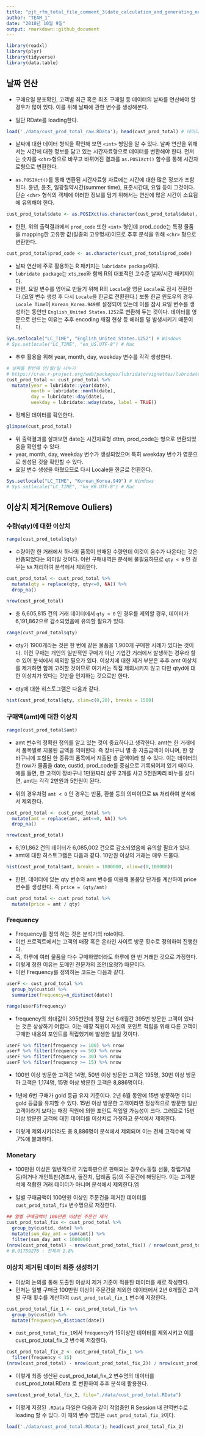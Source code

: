```yaml
---
title: "pjt_rfm_total_file_comment_3(date_calculation_and_generating_new_var)"
author: "TEAM_1"
date: "2018년 10월 9일"
output: rmarkdown::github_document
---
```


```r
library(readxl)
library(plyr)
library(tidyverse)
library(data.table)
```

## 날짜 연산

- 구매요일 분포확인, 고객별 최근 혹은 최초 구매일 등 데이터의 날짜를 연산해야 할 경우가 많이 있다.  이를 위해 날짜에 관한 변수를 생성해본다.

- 일단 RDate를 loading한다.
```r
load('./data/cust_prod_total_raw.RData'); head(cust_prod_total) # 데이터 loading
```

- 날짜에 대한 데이터 형식을 확인해 보면 `<int>` 형임을 알 수 있다. 날짜 연산을 위해서는 시간에 대한 정보를 담고 있는 시간자료형으로 데이터를 변환해야 한다. 먼저는 숫자를 `<chr>`형으로 바꾸고 바뀌어진  결과를 `as.POSIXct()` 함수를 통해 시간자료형으로 변환한다.

- `as.POSIXct()`를 통해 변환된 시간자료형 자료에는 시간에 대한 많은 정보가 포함된다. 윤년, 윤초, 일광절약시간(summer time), 표준시간대, 요일 등이 그것이다. 단순 `<chr>` 형식의 객체에 이러한 정보를 담기 위해서는 연산에 많은 시간이 소요됨에 유의해야 한다.


```r
cust_prod_total$date <- as.POSIXct(as.character(cust_prod_total$date), format="%Y%m%d")
```

- 한편, 위의 출력결과에서 `prod_code` 또한 `<int>` 형인데 prod_code는 특정 물품을 mapping한 고유한 값(일종의 고유명사)이므로 추후 분석을 위해 `<chr>` 형으로 변환한다.

```r
cust_prod_total$prod_code <- as.character(cust_prod_total$prod_code)
```

- 날짜 연산에 주로 활용하는 R 패키지는 `lubridate package`이다.
- `lubridate package`는 `xts`,`zoo`와 함께 R의 대표적인 고수준 날짜/시간 패키지이다.
- 한편, 요일 변수를 영어로 만들기 위해 R의 `Locale`을 영문 `Locale`로 잠시 전환한다.(요일 변수 생성 후 다시 `Locale`을 한글로 전환한다.) 보통 한글 윈도우의 경우 `Locale Time`이 `Korean_Korea.949`로 설정되어 있는데 이를 잠시 요일 변수를 생성하는 동안만 `English_United States.1252`로 변환해 두는 것이다. 데이터를 영문으로 만드는 이유는 추후 encoding 깨짐 현상 등 에러를 덜 발생시키기 때문이다.


```r
Sys.setlocale("LC_TIME", "English_United States.1252") # Windows
# Sys.setlocale("LC_TIME", "en_US.UTF-8") # Mac
```

- 추후 활용을 위해 year, month, day, weekday 변수를 각각 생성한다.
```r
# 날짜를 한번에 연/월/일 나누기 
# https://cran.r-project.org/web/packages/lubridate/vignettes/lubridate.html
cust_prod_total <- cust_prod_total %>%
  mutate(year = lubridate::year(date), 
         month = lubridate::month(date), 
         day = lubridate::day(date),
         weekday = lubridate::wday(date, label = TRUE))
```

- 정제된 데이터를 확인한다.
```r
glimpse(cust_prod_total)
```

- 위 출력결과를 살펴보면 date는 시간자료형 dttm, prod_code는 <chr> 형으로 변환되었음을 확인할 수 있다.
- year, month, day, weekday 변수가 생성되었으며 특히 weekday 변수가 영문으로 생성된 것을 확인할 수 있다.
- 요일 변수 생성을 마쳤으므로 다시 Locale을 한글로 전환한다.

```r
Sys.setlocale("LC_TIME", "Korean_Korea.949") # Windows
# Sys.setlocale("LC_TIME", "ko_KR.UTF-8") # Mac
```

## 이상치 제거(Remove Ouliers)

### 수량(qty)에 대한 이상치

```r
range(cust_prod_total$qty) 
```

- 수량이란 한 거래에서 하나의 품목이 판매된 수량인데 이것이 음수가 나온다는 것은 반품되었다는 의미일 것이다. 이런 구매내역은 분석에 불필요하므로 `qty < 0` 인 경우는 `NA` 처리하여 분석에서 제외한다.

```r
cust_prod_total <- cust_prod_total %>% 
  mutate(qty = replace(qty, qty<=0, NA)) %>%
  drop_na()

nrow(cust_prod_total)
```

- 총 6,605,815 건의 거래 데이터에서 `qty < 0` 인 경우를 제외할 경우, 데이터가 6,191,862으로 감소되었음에 유의할 필요가 있다.

```r
range(cust_prod_total$qty) 
```

- qty가 1900개라는 것은 한 번에 같은 물품을 1,900개 구매한 사례가 있다는 것이다. 이런 구매는 개인의 일반적인 구매가 아닌 기업간 거래에서 발생하는 경우라 할 수 있어 분석에서 제외할 필요가 있다. 이상치에 대한 제거 부분은 추후 amt 이상치를 제거하면 함께 고려할 것이므로 여기서는 직접 제외시키지 않고 다만 qtyd에 대한 이상치가 있다는 것만을 인지하는 것으로만 한다.

- qty에 대한 히스토그램은 다음과 같다.

```r
hist(cust_prod_total$qty, xlim=c(0,20), breaks = 1500)
```

### 구매액(amt)에 대한 이상치

```r
range(cust_prod_total$amt)
```

 - amt 변수의 정확한 정의를 알고 있는 것이 중요하다고 생각한다. amt는 한 거래에서 품목별로 지불된 금액을 의미한다. 즉 장바구니 별 총 지출금액이 아니며, 한 장바구니에 포함된 한 종류의 품목에서 지출된 총 금액이라 할 수 있다. 이는 데이터의 한 row가 물품을 date, custid, prod_code를 중심으로 기록되어져 있기 때이다. 예를 들면, 한 고객이 장바구니 1만원짜리 샴푸 2개를 사고 5천원짜리 비누를 샀다면, amt는 각각 2만원과 5천원이 된다.
 
 - 위의 경우처럼 `amt < 0` 인 경우는 반품, 환불 등의 의미이므로 `NA` 처리하여 분석에서 제외한다.

```r
cust_prod_total <- cust_prod_total %>% 
  mutate(amt = replace(amt, amt<=0, NA)) %>%
  drop_na()

nrow(cust_prod_total)
```

 - 6,191,862 건의 데이터가 6,085,002 건으로 감소되었음에 유의할 필요가 있다.
 - amt에 대한 히스토그램은 다음과 같다. 10만원 이상의 거래는 매우 드물다.

```r
hist(cust_prod_total$amt, breaks = 1000000, xlim=c(0,100000))
```

 - 한편, 데이터에 있는 qty 변수와 amt 변수를 이용해 물품당 단가를 계산하여 price 변수를 생성한다. 즉 `price = (qty/amt)`

```r
cust_prod_total <- cust_prod_total %>% 
  mutate(price = amt / qty)
```

### Frequency

 - Frequency를 정의 하는 것은 분석가의 role이다.
 - 이번 프로젝트에서는 고객의 매장 혹은 온라인 사이트 방문 횟수로 정의하여 진행한다.
 - 즉, 하루에 여러 물품을 다수 구매하였더라도 하루에 한 번 거래한 것으로 가정한다.
 - 이렇게 정한 이유는 도메인 전문가의 조언(요청?) 때문이다.
 - 이런 Frequency를 정의하는 코드는 다음과 같다.
 
```r
userF <- cust_prod_total %>%
  group_by(custid) %>%
  summarize(frequency=n_distinct(date))
```

```r
range(userF$frequency)
```

 - frequency의 최대값이 395번인데 정말 2년 6개월간 395번 방문한 고객이 있다는 것은 상상하기 어렵다. 이는 매장 직원이 자신의 포인트 적립을 위해 다른 고객이 구매한 내용의 포인트를 적립했기에 발생한 일일 것이다.


```r
userF %>% filter(frequency >= 100) %>% nrow
userF %>% filter(frequency >= 50) %>% nrow
userF %>% filter(frequency >= 30) %>% nrow
userF %>% filter(frequency >= 15) %>% nrow
```

 - 100번 이상 방문한 고객은 14명, 50번 이상 방문한 고객은 195명, 30번 이상 방문하 고객은 1,174명, 15명 이상 방문한 고객은 8,886명이다. 
 
 - 1년에 6번 구매가 gold 등급 유지 기준이다. 2년 6월 동안에 15번 방문하면 이디 gold 등급을 유지할 수 있다. 15번 이상 방문한 고객이라면 정상적으로 방문한 일반 고객이라기 보다는 매장 직원에 의한 포인트 적입일 가능성이 크다. 그러므로 15번 이상 방문한 고객에 대한 데이터를 이상치로 가정하고 분석에서 제외한다.

 - 이렇게 제외시키더라도 총 8,886명이 분석에서 제외되며 이는 전체 고객수에 약 .7%애 불과하다.
 
### Monetary

 - 100만원 이상은 일반적으로 기업특판으로 판매되는 경우(노동절 선물, 창립기념 등)이거나 개인특판(경조사, 돌잔치, 답례품 등)의 주문건에 해당된다. 이는 고객분석에 적합한 거래 데이터가 아니며 분석에서 제외한다.엠
 
 - 일별 구매금액이 100만원 이상인 주문건을 제거한 데이터를 `cust_prod_total_fix` 변수명으로 저장한다.
 
```r
## 일별 구매금액이 100만원 이상인 주문건 제거
cust_prod_total_fix <- cust_prod_total %>%
  group_by(custid, date) %>%
  mutate(sum_day_amt = sum(amt)) %>%
  filter(sum_day_amt < 1000000) 
(nrow(cust_prod_total) - nrow(cust_prod_total_fix)) / nrow(cust_prod_total)
# 0.01759276 : 전체의 1.8%
```

### 이상치 제거된 데이터 최종 생성하기

 - 이상의 논의를 통해 도출된 이상치 제거 기준이 적용된 데이터를 새로 작성한다.
 - 먼저는 일별 구매금 100만원 이상이 주문건을 제외한 데이터에서 2년 6개월간 고객별 구매 횟수를 계산하여 `cust_prod_total_fix_1` 변수에 저장한다.

```r
cust_prod_total_fix_1 <- cust_prod_total_fix %>%
  group_by(custid) %>%
  mutate(frequency=n_distinct(date))
```

- `cust_prod_total_fix_1`에서 `frequency`가 15이상인 데이터를 제외시키고 이를 cust_prod_total_fix_2 변수에 저장한다.

```r
cust_prod_total_fix_2 <- cust_prod_total_fix_1 %>%
  filter(frequency < 15)
(nrow(cust_prod_total) - nrow(cust_prod_total_fix_2)) / nrow(cust_prod_total)
```

 - 이렇게 최종 생산된 cust_prod_total_fix_2 변수명의 데이터를 cust_prod_total.RData 로 변환하여 추후 분석에 활용한다. 
```r
save(cust_prod_total_fix_2, file="./data/cust_prod_total.RData")
```

 - 이렿게 저장된 `.RData` 파일은 다음과 같이 작업중인 R Session 내 전역변수로 loading 할 수 있다. 이 때의 변수 명칭은 `cust_prod_total_fix_2`이다.
```r
load('./data/cust_prod_total.RData'); head(cust_prod_total_fix_2)
```




























